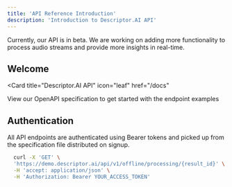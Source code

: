 ```yaml
---
title: 'API Reference Introduction'
description: 'Introduction to Descriptor.AI API'
---
```


<Note>
  Currently, our API is in beta. We are working on adding more functionality to process audio streams and provide more insights in real-time.
</Note>

## Welcome

<Card
  title="Descriptor.AI API"
  icon="leaf"
  href="/docs"
>
  View our OpenAPI specification to get started with the endpoint examples
</Card>

## Authentication

All API endpoints are authenticated using Bearer tokens and picked up from the specification file distributed on signup.

```bash
  curl -X 'GET' \
  'https://demo.descriptor.ai/api/v1/offline/processing/{result_id}' \
  -H 'accept: application/json' \
  -H 'Authorization: Bearer YOUR_ACCESS_TOKEN'
```
